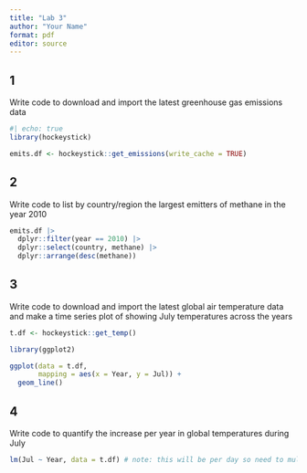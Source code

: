 ```yaml
---
title: "Lab 3"
author: "Your Name"
format: pdf
editor: source
---
```


## 1 
Write code to download and import the latest greenhouse gas emissions data

```r
#| echo: true
library(hockeystick)

emits.df <- hockeystick::get_emissions(write_cache = TRUE)
```

## 2 
Write code to list by country/region the largest emitters of methane in the year 2010

```r
emits.df |>
  dplyr::filter(year == 2010) |>
  dplyr::select(country, methane) |>
  dplyr::arrange(desc(methane))
```

## 3 
Write code to download and import the latest global air temperature data and make a time series plot of showing July temperatures across the years
```r
t.df <- hockeystick::get_temp()

library(ggplot2)

ggplot(data = t.df,
       mapping = aes(x = Year, y = Jul)) +
  geom_line()
```

## 4
Write code to quantify the increase per year in global temperatures during July

```r
lm(Jul ~ Year, data = t.df) # note: this will be per day so need to multiply by 365.25
```